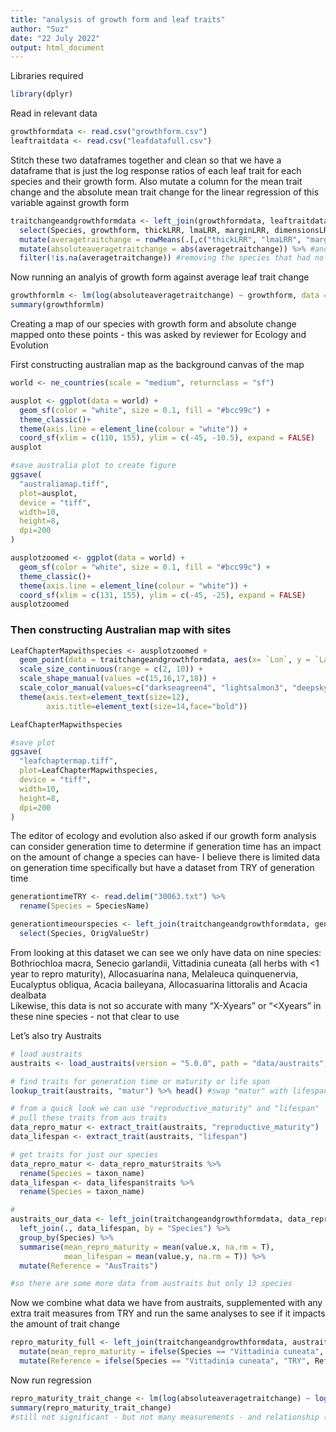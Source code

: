 ```yaml
---
title: "analysis of growth form and leaf traits"
author: "Suz"
date: "22 July 2022"
output: html_document
---
```


Libraries required

```r
library(dplyr)
```

Read in relevant data

```r
growthformdata <- read.csv("growthform.csv")
leaftraitdata <- read.csv("leafdatafull.csv")
```

Stitch these two dataframes together and clean so that we have a dataframe that is just the log response ratios of each leaf trait for each species and their growth form. Also mutate a column for the mean trait change and the absolute mean trait change for the linear regression of this variable against growth form

```r
traitchangeandgrowthformdata <- left_join(growthformdata, leaftraitdata, by = "Species") %>%
  select(Species, growthform, thickLRR, lmaLRR, marginLRR, dimensionsLRR, stomataLRR, areaLRR, photoLRR, nitrogenLRR, WUELRR) %>%
  mutate(averagetraitchange = rowMeans(.[,c("thickLRR", "lmaLRR", "marginLRR", "dimensionsLRR", "stomataLRR", "areaLRR", "photoLRR", "nitrogenLRR", "WUELRR")], na.rm=T)) %>% #making an average trait change
  mutate(absoluteaveragetraitchange = abs(averagetraitchange)) %>% #and making an ABSOLUTE average trait change
  filter(!is.na(averagetraitchange)) #removing the species that had no data at all in this study - they may have been germinated and used in previous studies (e.g. Everingham et al 2021, Time travelling seeds reveal that plant regeneration and growth traits are responding to climate change, ECOLOGY, 2021)
```


Now running an analyis of growth form against average leaf trait change

```r
growthformlm <- lm(log(absoluteaveragetraitchange) ~ growthform, data = traitchangeandgrowthformdata) #absolute trait change is logged because of non-normally distributed data
summary(growthformlm)
```

Creating a map of our species with growth form and absolute change mapped onto these points - this was asked by reviewer for Ecology and Evolution


First constructing australian map as the background canvas of the map

```r
world <- ne_countries(scale = "medium", returnclass = "sf")

ausplot <- ggplot(data = world) +
  geom_sf(color = "white", size = 0.1, fill = "#bcc99c") +
  theme_classic()+
  theme(axis.line = element_line(colour = "white")) +
  coord_sf(xlim = c(110, 155), ylim = c(-45, -10.5), expand = FALSE)
ausplot

#save australia plot to create figure
ggsave(
  "australiamap.tiff",
  plot=ausplot,
  device = "tiff",
  width=10,
  height=8,
  dpi=200
)

ausplotzoomed <- ggplot(data = world) +
  geom_sf(color = "white", size = 0.1, fill = "#bcc99c") +
  theme_classic()+
  theme(axis.line = element_line(colour = "white")) +
  coord_sf(xlim = c(131, 155), ylim = c(-45, -25), expand = FALSE)
ausplotzoomed
```

### Then constructing Australian map with sites

```r
LeafChapterMapwithspecies <- ausplotzoomed +
  geom_point(data = traitchangeandgrowthformdata, aes(x= `Lon`, y = `Lat`, color = growthform, shape = growthform, size = (absoluteaveragetraitchange)), alpha = 0.8) +
  scale_size_continuous(range = c(2, 10)) +
  scale_shape_manual(values =c(15,16,17,18)) +
  scale_color_manual(values=c("darkseagreen4", "lightsalmon3", "deepskyblue4", "firebrick4")) +
  theme(axis.text=element_text(size=12),
        axis.title=element_text(size=14,face="bold"))

LeafChapterMapwithspecies

#save plot 
ggsave(
  "leafchaptermap.tiff",
  plot=LeafChapterMapwithspecies,
  device = "tiff",
  width=10,
  height=8,
  dpi=200
)
```

The editor of ecology and evolution also asked if our growth form analysis can consider generation time to determine if generation time has an impact on the amount of change a species can have- I believe there is limited data on generation time specifically but have a dataset from TRY of generation time

```r
generationtimeTRY <- read.delim("30063.txt") %>%
  rename(Species = SpeciesName)

generationtimeourspecies <- left_join(traitchangeandgrowthformdata, generationtimeTRY, by = "Species") %>%
  select(Species, OrigValueStr)
```

From looking at this dataset we can see we only have data on nine species: Bothriochloa macra, Senecio garlandii, Vittadinia cuneata (all herbs with <1 year to repro maturity), Allocasuarina nana, Melaleuca quinquenervia, Eucalyptus obliqua, Acacia baileyana, Allocasuarina littoralis and Acacia dealbata
<br>
Likewise, this data is not so accurate with many "X-Xyears" or "<Xyears" in these nine species - not that clear to use


Let's also try Austraits

```r
# load austraits
austraits <- load_austraits(version = "5.0.0", path = "data/austraits", update = TRUE)

# find traits for generation time or maturity or life span
lookup_trait(austraits, "matur") %>% head() #swap "matur" with lifespan or repro or otherwise

# from a quick look we can use "reproductive_maturity" and "lifespan"
# pull these traits from aus traits
data_repro_matur <- extract_trait(austraits, "reproductive_maturity") 
data_lifespan <- extract_trait(austraits, "lifespan")

# get traits for just our species 
data_repro_matur <- data_repro_matur$traits %>%
  rename(Species = taxon_name)
data_lifespan <- data_lifespan$traits %>%
  rename(Species = taxon_name)

#
austraits_our_data <- left_join(traitchangeandgrowthformdata, data_repro_matur, by = "Species") %>%
  left_join(., data_lifespan, by = "Species") %>%
  group_by(Species) %>%
  summarise(mean_repro_maturity = mean(value.x, na.rm = T),
            mean_lifespan = mean(value.y, na.rm = T)) %>%
  mutate(Reference = "AusTraits")

#so there are some more data from austraits but only 13 species
```

Now we combine what data we have from austraits, supplemented with any extra trait measures from TRY and run the same analyses to see if it impacts the amount of trait change

```r
repro_maturity_full <- left_join(traitchangeandgrowthformdata, austraits_our_data, by = "Species") %>%
  mutate(mean_repro_maturity = ifelse(Species == "Vittadinia cuneata", 1, mean_repro_maturity)) %>%
  mutate(Reference = ifelse(Species == "Vittadinia cuneata", "TRY", Reference)) #only extra measure from try is this one vittadinia species
```

Now run regression
```r
repro_maturity_trait_change <- lm(log(absoluteaveragetraitchange) ~ log(mean_repro_maturity), data = repro_maturity_full)
summary(repro_maturity_trait_change)
#still not significant - but not many measurements - and relationship (R squared) not strong either - no pattern
```

